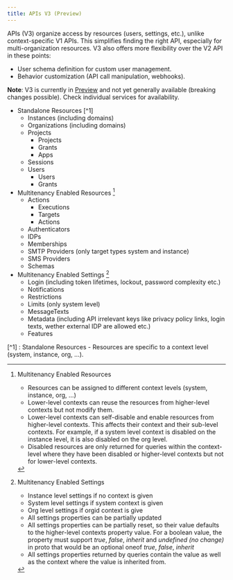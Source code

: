 ```yaml
---
title: APIs V3 (Preview)
---
```



APIs (V3) organize access by resources (users, settings, etc.), unlike context-specific V1 APIs.
This simplifies finding the right API, especially for multi-organization resources.
V3 also offers more flexibility over the V2 API in these points:
- User schema definition for custom user management.
- Behavior customization (API call manipulation, webhooks).

**Note**: V3 is currently in [Preview](/support/software-release-cycles-support#preview) and not yet generally available (breaking changes possible). Check individual services for availability.

- Standalone Resources [^1]
  - Instances (including domains)
  - Organizations (including domains)
  - Projects
    - Projects
    - Grants
    - Apps
  - Sessions
  - Users
    - Users
    - Grants
- Multitenancy Enabled Resources [^2]
  - Actions
    - Executions
    - Targets
    - Actions
  - Authenticators
  - IDPs
  - Memberships
  - SMTP Providers (only target types system and instance)
  - SMS Providers
  - Schemas
- Multitenancy Enabled Settings [^3]
  - Login (including token lifetimes, lockout, password complexity etc.)
  - Notifications
  - Restrictions
  - Limits (only system level)
  - MessageTexts
  - Metadata (including API irrelevant keys like privacy policy links, login texts, wether external IDP are allowed etc.)
  - Features

[^1] : Standalone Resources
    - Resources are specific to a context level (system, instance, org, ...).

[^2]: Multitenancy Enabled Resources
    - Resources can be assigned to different context levels (system, instance, org, ...)
    - Lower-level contexts can reuse the resources from higher-level contexts but not modify them.
    - Lower-level contexts can self-disable and enable resources from higher-level contexts. This affects their context and their sub-level contexts. For example, if a system level context is disabled on the instance level, it is also disabled on the org level.
    - Disabled resources are only returned for queries within the context-level where they have been disabled or higher-level contexts but not for lower-level contexts.

[^3]: Multitenancy Enabled Settings
    - Instance level settings if no context is given
    - System level settings if system context is given
    - Org level settings if orgid context is give
    - All settings properties can be partially updated
    - All settings properties can be partially reset, so their value defaults to the higher-level contexts property value. For a boolean value, the property must support *true*, *false*, *inherit* and *undefined (no change)* in proto that would be an optional oneof *true*, *false*, *inherit*
    - All settings properties returned by queries contain the value as well as the context where the value is inherited from.

<DocCardList />